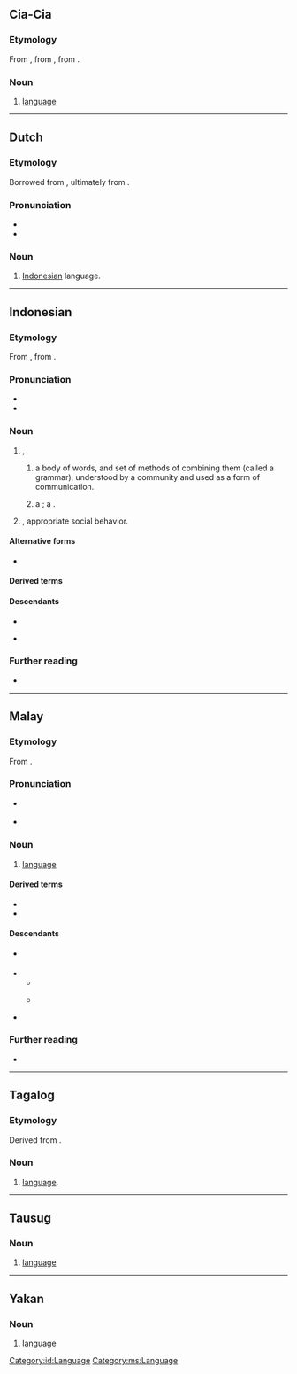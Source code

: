 {{also|Bahasa}}

==Cia-Cia==

===Etymology===
From {{bor|cia|id|bahasa}}, from {{der|cia|ms|bahasa}}, from {{der|cia|sa|भाषा||language}}.

===Noun===
{{head|cia|noun|Hangul spelling|바하사}}

# [[language]]

----

==Dutch==

===Etymology===
Borrowed from {{bor|nl|id|bahasa}}, ultimately from {{der|nl|sa|भाषा||language}}.

===Pronunciation===
* {{IPA|nl|/baː.ɦaː.saː/}}
* {{hyphenation|nl|ba|ha|sa}}

===Noun===
{{nl-noun|n|-|-}}

# {{lb|nl|colloquial|Netherlands}} [[Indonesian]] language.

----

==Indonesian==

===Etymology===
From {{inh|id|ms|bahasa}}, from {{der|id|sa|भाषा||language}}.

===Pronunciation===
* {{IPA|id|/baˈhasa/}}
* {{hyph|id|ba|ha|sa}}

===Noun===
{{id-noun|pl=bahasa-bahasa}}

# {{l|en|language}},
## {{lb|id|linguistics}} a body of words, and set of methods of combining them (called a grammar), understood by a community and used as a form of communication.
##: {{uxi|id|'''bahasa''' [[Indonesia]]|Indonesian '''language'''}}
## {{lb|id|computing}} a {{l|en|computer language}}; a {{l|en|machine language}}.
# {{l|en|decorum}}, appropriate social behavior.

====Alternative forms====
* {{alter|id|basa}} {{q|nonstandard}}

====Derived terms====
{{der4|id|
| berbahasa
| berbahasa-bahasa
| kebahasaan
| membahasakan
| memperbahasakan
| perbahasa
| perbahasaan
| sebahasa
|}}
{{der4|id|
| bahasa aglutinatif
| bahasa akusatif
| bahasa alamiah
| bahasa algoritmik
| bahasa aljabar
| bahasa analitis
| bahasa aplikasi
| bahasa aplikatif
| bahasa asing
| bahasa bagongan
| bahasa baku
| bahasa bangsawan
| bahasa berfleksi
| bahasa bermajas
| bahasa berorientasi aplikasi
| bahasa buatan
| bahasa buku
| bahasa bunga
| bahasa campuran
| bahasa daerah
| bahasa dagang
| bahasa dalam
| bahasa definisi data
| bahasa diinterpretasikan
| bahasa ergatif
| bahasa flektif
| bahasa gaul
| bahasa generasi keempat
| bahasa generasi kelima
| bahasa generasi ketiga
| bahasa grafik
| bahasa gunung
| bahasa halus
| bahasa hantu
| bahasa hibrida
| bahasa hidup
| bahasa ibu
| bahasa imigran
| bahasa induk
| bahasa inflektif
| bahasa inkorporatif
| bahasa isolatif
| bahasa isyarat
| bahasa Jawi
| bahasa jurnalistik
| bahasa kacukan
| bahasa kalangan
| bahasa kanak-kanak
| bahasa kasar
| bahasa kawat
| bahasa kedua
| bahasa kentum
| bahasa kerabat
| bahasa kesat
| bahasa kiasan
| bahasa klasik
| bahasa komputer
| bahasa konsonantis
| bahasa kuno
| bahasa laut
| bahasa level rendah
| bahasa level sangat tinggi
| bahasa level tinggi
| bahasa lingo
| bahasa lisan
| bahasa madya
| bahasa markah
| bahasa markah hiperteks
| bahasa mati
| bahasa mesin
| bahasa modern
| bahasa moyang
| bahasa nasional
| bahasa negara
| bahasa oksitonis
| bahasa paroksitonis
| bahasa pasar
| bahasa pembangkit aplikasi
| bahasa pemrograman
| bahasa pemrograman level tinggi
| bahasa pemrograman prosedural
| bahasa pemrograman rakit
| bahasa pengantar
| bahasa pengguna akhir
| bahasa perantara
| bahasa percakapan
| bahasa peringkat tinggi
| bahasa perintah
| bahasa permintaan
| bahasa pers
| bahasa persatuan
| bahasa pinggiran
| bahasa portabel
| bahasa program
| bahasa prokem
| bahasa prosedural
| bahasa purba
| bahasa rakit
| bahasa rakitan
| bahasa remaja
| bahasa resmi
| bahasa roh
| bahasa santai
| bahasa sasaran
| bahasa satem
| bahasa sedang
| bahasa sehari-hari
| bahasa semu
| bahasa silih
| bahasa simbolik
| bahasa sintetis
| bahasa slang
| bahasa sopan santun
| bahasa standar
| bahasa sulung
| bahasa sumber
| bahasa tarzan
| bahasa teknis
| bahasa terbalik
| bahasa tingkat rendah
| bahasa tonal
| bahasa tubuh
| bahasa tulis
| bahasa tutur
| bahasa umum
| bahasa visual
| bahasa vokalis
|}}
{{der4|id|
| alih bahasa
| juru bahasa
| pakar bahasa
| tata bahasa
| warna bahasa
|}}

====Descendants====
* {{desc|bor=1|nl|bahasa}}
* {{desc|bor=1|en|Bahasa}} {{i|with {{cog|ms|bahasa}}}}

===Further reading===
* {{R:KBBI Daring}}

[[Category:id:Language]]

----

==Malay==

===Etymology===
From {{der|ms|sa|भाषा||language}}.

===Pronunciation===
* {{a|Johor-Riau}} {{IPA|ms|/bahasə/}}
* {{a|Baku|Standard Singaporean}} {{IPA|ms|/bahasa/}}

===Noun===
{{ms-noun|j=بهاس}}

# [[language]] {{gloss|system of communication using words or symbols}}
#: {{uxi|ms|'''bahasa''' [[Melayu]]|Malay (language)}}

====Derived terms====
* {{l|ms|jurubahasa||interpreter}}
* {{l|ms|tatabahasa||grammar}}

====Descendants====
* {{desc|bor=1|en|Bahasa}} {{i|with Indonesian {{l|id|bahasa}}}}
* {{desc|id|bahasa}}
** {{desc|bor=1|nl|bahasa}}
** {{desc|bor=1|en|Bahasa}} {{i|with Malay {{l|ms|bahasa}}}}
* {{desc|mfa|sc=Arab|بهاس|tr=bahasa}}

===Further reading===
* {{R:PRPM}}

[[Category:ms:Language]]

----

==Tagalog==

===Etymology===
Derived from {{der|tl|sa|भाषा||language}}.

===Noun===
{{head|tl|noun}}
# {{lb|tl|dated}} [[language]].

----

==Tausug==

===Noun===
{{head|tsg|noun}}

# [[language]]

----

==Yakan==

===Noun===
{{head|yka|noun}}

# [[language]]